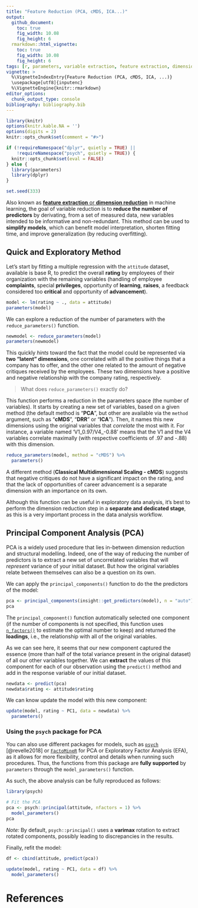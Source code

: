 ---
title: "Feature Reduction (PCA, cMDS, ICA...)"
output: 
  github_document:
    toc: true
    fig_width: 10.08
    fig_height: 6
  rmarkdown::html_vignette:
    toc: true
    fig_width: 10.08
    fig_height: 6
tags: [r, parameters, variable extraction, feature extraction, dimension extraction]
vignette: >
  %\VignetteIndexEntry{Feature Reduction (PCA, cMDS, ICA, ...)}
  \usepackage[utf8]{inputenc}
  %\VignetteEngine{knitr::rmarkdown}
editor_options: 
  chunk_output_type: console
bibliography: bibliography.bib
---

```{r message=FALSE, warning=FALSE, include=FALSE}
library(knitr)
options(knitr.kable.NA = '')
options(digits = 2)
knitr::opts_chunk$set(comment = "#>")

if (!requireNamespace("dplyr", quietly = TRUE) ||
    !requireNamespace("psych", quietly = TRUE)) {
  knitr::opts_chunk$set(eval = FALSE)
} else {
  library(parameters)
  library(dplyr)
}

set.seed(333)
```




Also known as [**feature extraction** or **dimension reduction**](https://en.wikipedia.org/wiki/Feature_extraction) in machine learning, the goal of variable reduction is to **reduce the number of predictors** by derivating, from a set of measured data, new variables intended to be informative and non-redundant. This method can be used to **simplify models**, which can benefit model interpretation, shorten fitting time, and improve generalization (by reducing overfitting).


## Quick and Exploratory Method

Let's start by fitting a multiple regression with the `attitude` dataset, available is base R, to predict the overall **rating** by employees of their organization with the remaining variables (handling of employee **complaints**, special **privileges**, opportunity of **learning**, **raises**, a feedback considered too **critical** and opportunity of **advancement**).

```{r message=FALSE, warning=FALSE}
model <- lm(rating ~ ., data = attitude)
parameters(model)
```

We can explore a reduction of the number of parameters with the `reduce_parameters()` function. 

```{r message=FALSE, warning=FALSE}
newmodel <- reduce_parameters(model)
parameters(newmodel)
```

This quickly *hints* toward the fact that the model could be represented via **two "latent" dimensions**, one correlated with all the positive things that a company has to offer, and the other one related to the amount of negative critiques received by the employees. These two dimensions have a positive and negative relationship with the company rating, respectively.

> What does `reduce_parameters()` exactly do?

This function performs a reduction in the parameters space (the number of variables). It starts by creating a new set of variables, based on a given method (the default method is "**PCA**", but other are available via the `method` argument, such as "**cMDS**", "**DRR**" or "**ICA**"). Then, it names this new dimensions using the original variables that *correlate* the most with it. For instance, a variable named 'V1_0.97/V4_-0.88' means that the V1 and the V4 variables correlate maximally (with respective coefficients of .97 and -.88) with this dimension.

```{r message=FALSE, warning=FALSE}
reduce_parameters(model, method = "cMDS") %>% 
  parameters()
```

A different method (**Classical Multidimensional Scaling - cMDS**) suggests that negative critiques do not have a significant impact on the rating, and that the lack of opportunities of career advancement is a separate dimension with an importance on its own.

Although this function can be useful in exploratory data analysis, it's best to perform the dimension reduction step in a **separate and dedicated stage**, as this is a very important process in the data analysis workflow.


## Principal Component Analysis (PCA)

PCA is a widely used procedure that lies in-between dimension reduction and structural modelling. Indeed, one of the way of reducing the number of predictors is to extract a new set of uncorrelated variables that will *represent* variance of your initial dataset. But how the original variables relate between themselves can also be a question on its own.

We can apply the `principal_components()` function to do the the predictors of the model:

```{r message=FALSE, warning=FALSE}
pca <- principal_components(insight::get_predictors(model), n = "auto")
pca
```

The `principal_component()` function automatically selected one component (if the number of components is not specified, this function uses [`n_factors()`](https://easystats.github.io/parameters/reference/n_factors.html) to estimate the optimal number to keep) and returned the **loadings**, i.e., the relationship with all of the original variables. 

As we can see here, it seems that our new component captured the essence (more than half of the total variance present in the original dataset) of all our other variables together. We can **extract** the values of this component for each of our observation using the `predict()` method and add in the response variable of our initial dataset.

```{r message=FALSE, warning=FALSE}
newdata <- predict(pca)
newdata$rating <- attitude$rating
```

We can know update the model with this new component:
```{r message=FALSE, warning=FALSE}
update(model, rating ~ PC1, data = newdata) %>% 
  parameters()
```


### Using the `psych` package for PCA

You can also use different packages for models, such as [`psych`](https://cran.r-project.org/package=psych) [@revelle2018] or [`FactoMineR`](http://factominer.free.fr/) for PCA or Exploratory Factor Analysis (EFA), as it allows for more flexibility, control and details when running such procedures. Thus, the functions from this package are **fully supported** by `parameters` through the `model_parameters()` function.

As such, the above analysis can be fully reproduced as follows:

```{r message=FALSE, warning=FALSE}
library(psych)

# Fit the PCA
pca <- psych::principal(attitude, nfactors = 1) %>% 
  model_parameters()
pca
```

*Note:* By default, `psych::principal()` uses a **varimax** rotation to extract rotated components, possibly leading to discrepancies in the results.

Finally, refit the model:

```{r message=FALSE, warning=FALSE}
df <- cbind(attitude, predict(pca))

update(model, rating ~ PC1, data = df) %>% 
  model_parameters()
```

# References